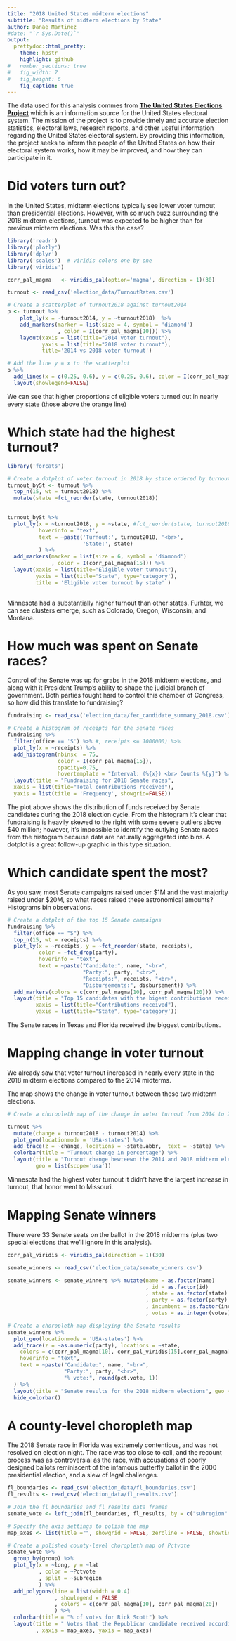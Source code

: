 ```yaml
---
title: "2018 United States midterm elections"
subtitle: "Results of midterm elections by State"
author: Danae Martinez
#date: "`r Sys.Date()`"
output:
  prettydoc::html_pretty:
    theme: hpstr
    highlight: github
#   number_sections: true
#   fig_width: 7
#   fig_height: 6
    fig_caption: true
---
```


The data used for this analysis commes from [**The United States Elections Project**](http://www.electproject.org/2018g) which is an information source for the United States electoral system.  The mission of the project is to provide timely and accurate election statistics, electoral laws, research reports, and other useful information regarding the United States electoral system. By providing this information, the project seeks to inform the people of the United States on how their electoral system works, how it may be improved, and how they can participate in it.

# Did voters turn out?

In the United States, midterm elections typically see lower voter turnout than presidential elections. However, with so much buzz surrounding the 2018 midterm elections, turnout was expected to be higher than for previous midterm elections. Was this the case?

```r

library('readr')
library('plotly')
library('dplyr')
library('scales')  # viridis colors one by one 
library('viridis')

corr_pal_magma   <- viridis_pal(option='magma', direction = 1)(30)

turnout <- read_csv('election_data/TurnoutRates.csv')

# Create a scatterplot of turnout2018 against turnout2014
p <- turnout %>%
    plot_ly(x = ~turnout2014, y = ~turnout2018)  %>%
    add_markers(marker = list(size = 4, symbol = 'diamond')
                , color = I(corr_pal_magma[10])) %>%
    layout(xaxis = list(title="2014 voter turnout"),
           yaxis = list(title="2018 voter turnout"), 
           title='2014 vs 2018 voter turnout')

# Add the line y = x to the scatterplot
p %>%
  add_lines(x = c(0.25, 0.6), y = c(0.25, 0.6), color = I(corr_pal_magma[15])) %>%
  layout(showlegend=FALSE)

```

We can see that higher proportions of eligible voters turned out in nearly every state (those above the orange line)

# Which state had the highest turnout?

```r

library('forcats')

# Create a dotplot of voter turnout in 2018 by state ordered by turnout
turnout_bySt <- turnout %>%
  top_n(15, wt = turnout2018) %>% 
  mutate(state =fct_reorder(state, turnout2018))
  

turnout_bySt %>% 
  plot_ly(x = ~turnout2018, y = ~state, #fct_reorder(state, turnout2018),
          hoverinfo = 'text',
          text = ~paste('Turnout:', turnout2018, '<br>',
                        'State:', state)
          ) %>%
  add_markers(marker = list(size = 6, symbol = 'diamond')
              , color = I(corr_pal_magma[15])) %>%
  layout(xaxis = list(title="Eligible voter turnout"),
         yaxis = list(title="State", type='category'),
         title = 'Eligible voter turnout by state' )
         
```

Minnesota had a substantially higher turnout than other states. Furhter, we can see clusters emerge, such as Colorado, Oregon, Wisconsin, and Montana.

# How much was spent on Senate races?

Control of the Senate was up for grabs in the 2018 midterm elections, and along with it President Trump's ability to shape the judicial branch of government. Both parties fought hard to control this chamber of Congress, so how did this translate to fundraising?


```r

fundraising <- read_csv('election_data/fec_candidate_summary_2018.csv')

# Create a histogram of receipts for the senate races
fundraising %>%
  filter(office == 'S') %>% #, receipts <= 1000000) %>%
  plot_ly(x = ~receipts) %>%
  add_histogram(nbinsx  = 75, 
                color = I(corr_pal_magma[15]), 
                opacity=0.75, 
                hovertemplate = "Interval: (%{x}) <br> Counts %{y}") %>%
  layout(title = "Fundraising for 2018 Senate races",
  xaxis = list(title="Total contributions received"),
  yaxis = list(title = 'Frequency', showgrid=FALSE))

```


The plot above shows the distribution of funds received by Senate candidates during the 2018 election cycle. From the histogram it's clear that fundraising is heavily skewed to the right with some severe outliers above $40 million; however, it's impossible to identify the outlying Senate races from the histogram because data are naturally aggregated into bins. A dotplot is a great follow-up graphic in this type situation.

# Which candidate spent the most?

As you saw, most Senate campaigns raised under \$1M and the vast majority raised under \$20M, so what races raised these astronomical amounts? Histograms bin observations. 

```r

# Create a dotplot of the top 15 Senate campaigns
fundraising %>%
  filter(office == "S") %>%
  top_n(15, wt = receipts) %>%
  plot_ly(x = ~receipts, y = ~fct_reorder(state, receipts),
          color = ~fct_drop(party),
          hoverinfo = "text",
          text = ~paste("Candidate:", name, "<br>",
                        "Party:", party, "<br>",
                        "Receipts:", receipts, "<br>",
                        "Disbursements:", disbursement)) %>%
  add_markers(colors = c(corr_pal_magma[10], corr_pal_magma[20])) %>% 
  layout(title = "Top 15 candidates with the bigest contributions received by state for 2018 senate races", 
         xaxis = list(title="Contributions received"),
         yaxis = list(title="State", type='category'))

```

The Senate races in Texas and Florida received the biggest contributions. 

# Mapping change in voter turnout

We already saw that voter turnout increased in nearly every state in the 2018 midterm elections compared to the 2014 midterms.

The map shows the change in voter turnout between these two midterm elections.


```r

# Create a choropleth map of the change in voter turnout from 2014 to 2018

turnout %>%
  mutate(change = turnout2018 - turnout2014) %>%
  plot_geo(locationmode = 'USA-states') %>%
  add_trace(z = ~change, locations = ~state.abbr,  text = ~state) %>%
  colorbar(title = "Turnout change in percentage") %>% 
  layout(title = "Turnout change bewteewn the 2014 and 2018 midterm election", 
         geo = list(scope='usa'))

```

Minnesota had the highest voter turnout it didn't have the largest increase in turnout, that honor went to Missouri.

# Mapping Senate winners

There were 33 Senate seats on the ballot in the 2018 midterms (plus two special elections that we'll ignore in this analysis). 

```r


corr_pal_viridis <- viridis_pal(direction = 1)(30)

senate_winners <- read_csv('election_data/senate_winners.csv')

senate_winners <- senate_winners %>% mutate(name = as.factor(name)
                                            , id = as.factor(id)
                                            , state = as.factor(state)
                                            , party = as.factor(party)
                                            , incumbent = as.factor(incumbent)
                                            , votes = as.integer(votes))

# Create a choropleth map displaying the Senate results
senate_winners %>%
  plot_geo(locationmode = 'USA-states') %>%
  add_trace(z = ~as.numeric(party), locations = ~state,
    colors = c(corr_pal_magma[10], corr_pal_viridis[15],corr_pal_magma[20]),
    hoverinfo = "text",
    text = ~paste("Candidate:", name, "<br>",
                  "Party:", party, "<br>",
                  "% vote:", round(pct.vote, 1))
  ) %>%
  layout(title = "Senate results for the 2018 midterm elections", geo = list(scope = 'usa')) %>% 
  hide_colorbar()

```

# A county-level choropleth map

The 2018 Senate race in Florida was extremely contentious, and was not resolved on election night. The race was too close to call, and the recount process was as controversial as the race, with accusations of poorly designed ballots reminiscent of the infamous butterfly ballot in the 2000 presidential election, and a slew of legal challenges.


```r

fl_boundaries <- read_csv('election_data/fl_boundaries.csv')
fl_results <- read_csv('election_data/fl_results.csv')

# Join the fl_boundaries and fl_results data frames
senate_vote <- left_join(fl_boundaries, fl_results, by = c("subregion" = "CountyName"))

# Specify the axis settings to polish the map
map_axes <- list(title ="", showgrid = FALSE, zeroline = FALSE, showticklabels = FALSE)

# Create a polished county-level choropleth map of Pctvote
senate_vote %>%
  group_by(group) %>%
  plot_ly(x = ~long, y = ~lat
          , color = ~Pctvote
          , split = ~subregion
          ) %>%
  add_polygons(line = list(width = 0.4)
               , showlegend = FALSE
               , colors = c(corr_pal_magma[10], corr_pal_magma[20])
               ) %>%
  colorbar(title = "% of votes for Rick Scott") %>% 
  layout(title = " Votes that the Republican candidate received according to the pre-recount in Florida"
         , xaxis = map_axes, yaxis = map_axes)

```
